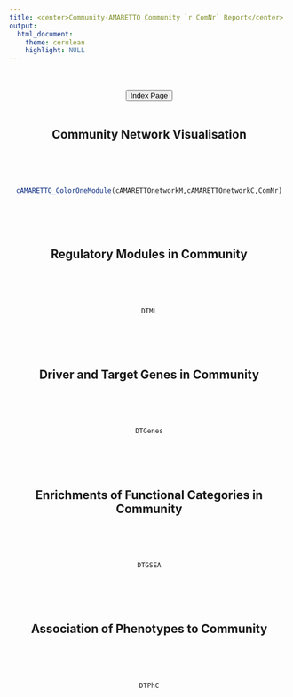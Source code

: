 ```yaml
---
title: <center>Community-AMARETTO Community `r ComNr` Report</center>
output: 
  html_document:
    theme: cerulean
    highlight: NULL
---
```


<style>
  .main-container {
    max-width:  100% !important;
    padding-right: 1% !important;
    padding-left: 1% !important;
    margin-right: 1% !important;
    margin-left: 1% !important;
    table-layout: fixed !important;
  }
</style>



<center>

<br><br>
<a href="../index.html"><button type="button"  class="btn btn-primary">Index Page</button></a>
<br><br>

## Community Network Visualisation
<br><br><br>
```r
cAMARETTO_ColorOneModule(cAMARETTOnetworkM,cAMARETTOnetworkC,ComNr)
```
<br><br><br>

## Regulatory Modules in Community
<br><br><br>
```r
DTML
```
<br><br><br>

## Driver and Target Genes in Community
<br><br><br>
```r
DTGenes
```
<br><br><br>

## Enrichments of Functional Categories in Community
<br><br><br>
```r
DTGSEA
```
<br><br><br>

## Association of Phenotypes to Community
<br><br><br>
```r
DTPhC
```
<br><br><br>

</center>